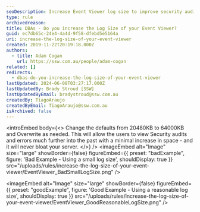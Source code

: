 ```yaml
---
seoDescription: Increase Event Viewer log size to improve security audit and error visibility while minimizing server space usage.
type: rule
archivedreason:
title: DBAs - Do you increase the Log Size of your Event Viewer?
guid: ec7db65c-24e4-4a4d-9f58-dfebd5e5164a
uri: increase-the-log-size-of-your-event-viewer
created: 2019-11-22T20:19:18.000Z
authors:
  - title: Adam Cogan
    url: https://ssw.com.au/people/adam-cogan
related: []
redirects:
  - dbas-do-you-increase-the-log-size-of-your-event-viewer
lastUpdated: 2024-06-08T03:27:17.000Z
lastUpdatedBy: Brady Stroud [SSW]
lastUpdatedByEmail: bradystroud@ssw.com.au
createdBy: TiagoAraujo
createdByEmail: TiagoAraujo@ssw.com.au
isArchived: false
---
```


<introEmbed
  body={<>
Change the defaults from 20480KB to 64000KB and Overwrite as needed. This will allow the users to view Security audits and errors much further into the past with a minimal increase in space - and it will never bloat your server.
  </>}
/>
<imageEmbed
  alt="Image"
  size="large"
  showBorder={false}
  figureEmbed={{
    preset: "badExample",
    figure: 'Bad Example - Using a small log size',
    shouldDisplay: true
  }}
  src="/uploads/rules/increase-the-log-size-of-your-event-viewer/EventViewer_BadSmallLogSize.png"
/>

<imageEmbed
  alt="Image"
  size="large"
  showBorder={false}
  figureEmbed={{
    preset: "goodExample",
    figure: 'Good Example - Using a reasonable log size',
    shouldDisplay: true
  }}
  src="/uploads/rules/increase-the-log-size-of-your-event-viewer/EventViewer_GoodReasonableLogSize.png"
/>
